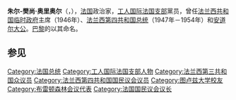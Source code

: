 {{Infobox officeholder
|name			= 樊尚·奧里奧爾
|image			= VincentAuriol.png
|office1		= 第16任[[法國總統|法國總統]]
|term_start1		= 1947年1月16日
|term_end1		= 1954年1月16日
|predecessor1		= [[萊昂·布魯姆|萊昂·布魯姆]]
|successor1		= [[勒內·科蒂|勒內·科蒂]]
|office2                = 法國國民議會議長
|term_start2            = 1946年1月31日
|term_end2              = 1947年1月21日
|predecessor2           = 費利克斯·古安
|successor2             = [[愛德華·赫里歐|愛德華·赫里歐]]
|birth_date		= {{Birth date|1884|08|27}}
|birth_place		= [[勒韦勒|勒韦勒]], [[法蘭西第三共和國|法國]]
|death_date		= {{Death date and age|1966|01|01|1884|08|27}}
|death_place		= [[巴黎|巴黎]], [[法國|法國]]
|resting_place      = [[米雷|米雷]], [[上加龍省|上加龍省]], [[法國|法國]]
|party			= [[工人國際法國支部|工人國際法國支部]]
|alma_mater             = [[土魯斯第一大學|土魯斯第一大學]]
}}
'''朱尔-樊尚·奥里奥尔'''（{{lang-fr|'''Jules-Vincent Auriol'''}}，{{bd|1884年|8月27日|1966年|1月1日}}），[[法国|法国]]政治家，[[工人国际法国支部|工人国际法国支部]]黨员，曾任[[法兰西共和国临时政府|法兰西共和国临时政府]]主席（1946年）、[[法国总统|法兰西第四共和国总统]]（1947年－1954年）和[[安道爾大公|安道尔大公]]。[[巴黎|巴黎]]的{{Link-fr|樊尚·奧里奧爾大道|boulevard Vincent-Auriol}}以其命名。

==参见==
{{Start box}}
{{S-off}}
{{Succession box|首任|[[勒内·科蒂|勒内·科蒂]]|[[法国总统|法兰西第四共和国总统]]|1947年－1954年}}
{{Succession box|乔治·比多尔|莱昂·布卢姆|[[法兰西共和国临时政府|法兰西共和国临时政府主席]]|1946年}}
{{end box}}
{{法國共和時期國家元首}}
{{冷戰相關人物}}
{{Authority control}}
{{DEFAULTSORT:Auriol. Vincent}}
[[Category:法国总统|Category:法国总统]]
[[Category:工人国际法国支部人物|Category:工人国际法国支部人物]]
[[Category:法兰西第三共和国众议员|Category:法兰西第三共和国众议员]]
[[Category:法兰西第四共和国国民议会议员|Category:法兰西第四共和国国民议会议员]]
[[Category:图卢兹大学校友|Category:图卢兹大学校友]]
[[Category:布雷顿森林会议代表|Category:布雷顿森林会议代表]]
[[Category:法国国民议会议长|Category:法国国民议会议长]]
{{France-poli-bio-stub}}